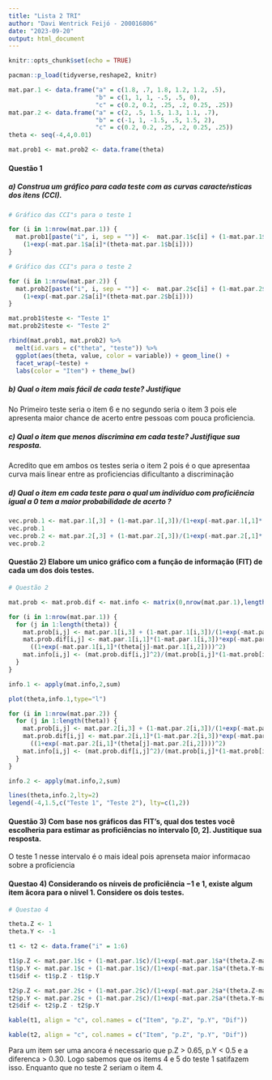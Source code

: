 ```yaml
---
title: "Lista 2 TRI"
author: "Davi Wentrick Feijó - 200016806"
date: "2023-09-20"
output: html_document
---
```


```r
knitr::opts_chunk$set(echo = TRUE)

pacman::p_load(tidyverse,reshape2, knitr)

mat.par.1 <- data.frame("a" = c(1.8, .7, 1.8, 1.2, 1.2, .5),
                        "b" = c(1, 1, 1, -.5, .5, 0),
                        "c" = c(0.2, 0.2, .25, .2, 0.25, .25))
mat.par.2 <- data.frame("a" = c(2, .5, 1.5, 1.3, 1.1, .7), 
                        "b" = c(-1, 1, -1.5, .5, 1.5, 2), 
                        "c" = c(0.2, 0.2, .25, .2, 0.25, .25))
theta <- seq(-4,4,0.01)

mat.prob1 <- mat.prob2 <- data.frame(theta)

```


#### Questão 1

##### a) Construa um gráfico para cada teste com as curvas caracteŕısticas dos itens (CCI).

```r
# Gráfico das CCI"s para o teste 1

for (i in 1:nrow(mat.par.1)) {
  mat.prob1[paste("i", i, sep = "")] <-  mat.par.1$c[i] + (1-mat.par.1$c[i])/
    (1+exp(-mat.par.1$a[i]*(theta-mat.par.1$b[i])))
}

# Gráfico das CCI"s para o teste 2

for (i in 1:nrow(mat.par.2)) {
  mat.prob2[paste("i", i, sep = "")] <-  mat.par.2$c[i] + (1-mat.par.2$c[i])/
    (1+exp(-mat.par.2$a[i]*(theta-mat.par.2$b[i])))
}
```


```r
mat.prob1$teste <- "Teste 1"
mat.prob2$teste <- "Teste 2"

rbind(mat.prob1, mat.prob2) %>% 
  melt(id.vars = c("theta", "teste")) %>%
  ggplot(aes(theta, value, color = variable)) + geom_line() +
  facet_wrap(~teste) +
  labs(color = "Item") + theme_bw()
```


##### b) Qual o item mais fácil de cada teste? Justifique

No Primeiro teste seria o item 6 e no segundo seria o item 3 pois ele apresenta maior chance de acerto entre pessoas com pouca proficiencia.

##### c) Qual o item que menos discrimina em cada teste? Justifique sua resposta.

Acredito que em ambos os testes seria o item 2 pois é o que apresentaa curva mais linear entre as proficiencias dificultanto a discriminação

##### d) Qual o item em cada teste para o qual um indivíduo com proficiência igual a 0 tem a maior probabilidade de acerto ?

```r
vec.prob.1 <- mat.par.1[,3] + (1-mat.par.1[,3])/(1+exp(-mat.par.1[,1]*(0-mat.par.1[,2])))
vec.prob.1 
vec.prob.2 <- mat.par.2[,3] + (1-mat.par.2[,3])/(1+exp(-mat.par.2[,1]*(0-mat.par.2[,2])))
vec.prob.2 
```


#### Questão 2) Elabore um unico gráfico com a função de informação (FIT) de cada um dos dois testes.

```r
# Questão 2

mat.prob <- mat.prob.dif <- mat.info <- matrix(0,nrow(mat.par.1),length(theta))

for (i in 1:nrow(mat.par.1)) {
  for (j in 1:length(theta)) {
    mat.prob[i,j] <- mat.par.1[i,3] + (1-mat.par.1[i,3])/(1+exp(-mat.par.1[i,1]*(theta[j]-mat.par.1[i,2])))
    mat.prob.dif[i,j] <- mat.par.1[i,1]*(1-mat.par.1[i,3])*exp(-mat.par.1[i,1]*(theta[j]-mat.par.1[i,2]))/
      ((1+exp(-mat.par.1[i,1]*(theta[j]-mat.par.1[i,2])))^2)
    mat.info[i,j] <- (mat.prob.dif[i,j]^2)/(mat.prob[i,j]*(1-mat.prob[i,j]))
  }
}

info.1 <- apply(mat.info,2,sum)

plot(theta,info.1,type="l")

for (i in 1:nrow(mat.par.2)) {
  for (j in 1:length(theta)) {
    mat.prob[i,j] <- mat.par.2[i,3] + (1-mat.par.2[i,3])/(1+exp(-mat.par.2[i,1]*(theta[j]-mat.par.2[i,2])))
    mat.prob.dif[i,j] <- mat.par.2[i,1]*(1-mat.par.2[i,3])*exp(-mat.par.2[i,1]*(theta[j]-mat.par.2[i,2]))/
      ((1+exp(-mat.par.2[i,1]*(theta[j]-mat.par.2[i,2])))^2)
    mat.info[i,j] <- (mat.prob.dif[i,j]^2)/(mat.prob[i,j]*(1-mat.prob[i,j]))
  }
}

info.2 <- apply(mat.info,2,sum)

lines(theta,info.2,lty=2)
legend(-4,1.5,c("Teste 1", "Teste 2"), lty=c(1,2))

```


#### Questão 3) Com base nos gráficos das FIT’s, qual dos testes você escolheria para estimar as proficiências no intervalo [0, 2]. Justitique sua resposta.

O teste 1 nesse intervalo é o mais ideal pois aprenseta maior informacao sobre a proficiencia

#### Questao 4) Considerando os níıveis de proficiência −1 e 1, existe algum item âcora para o níıvel 1. Considere os dois testes.

```r
# Questao 4

theta.Z <- 1
theta.Y <- -1

t1 <- t2 <- data.frame("i" = 1:6)

t1$p.Z <- mat.par.1$c + (1-mat.par.1$c)/(1+exp(-mat.par.1$a*(theta.Z-mat.par.1$b)))
t1$p.Y <- mat.par.1$c + (1-mat.par.1$c)/(1+exp(-mat.par.1$a*(theta.Y-mat.par.1$b)))
t1$dif <- t1$p.Z - t1$p.Y

t2$p.Z <- mat.par.2$c + (1-mat.par.2$c)/(1+exp(-mat.par.2$a*(theta.Z-mat.par.2$b)))
t2$p.Y <- mat.par.2$c + (1-mat.par.2$c)/(1+exp(-mat.par.2$a*(theta.Y-mat.par.2$b)))
t2$dif <- t2$p.Z - t2$p.Y

kable(t1, align = "c", col.names = c("Item", "p.Z", "p.Y", "Dif"))

kable(t2, align = "c", col.names = c("Item", "p.Z", "p.Y", "Dif"))

```


Para um item ser uma ancora é necessario que p.Z > 0.65, p.Y < 0.5 e a diferenca > 0.30. Logo sabemos que os items 4 e 5 do teste 1 satifazem isso. Enquanto que no teste 2 seriam o item 4.












